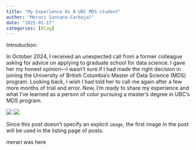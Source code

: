 ```yaml
---
title: "My Experience As A UBC MDS student"
author: "Merari Santana-Carbajal"
date: "2025-01-17"
categories: [Blog]
---
```


Introduction: 

In October 2024, I received an unexpected call from a former colleague asking for advice on applying to graduate school for data science. I gave her my honest opinion—I wasn’t sure if I had made the right decision in joining the University of British Columbia’s Master of Data Science (MDS) program. Looking back, I wish I had told her to call me again after a few more months of trial and error. Now, I’m ready to share my experience and what I’ve learned as a person of color pursuing a master’s degree in UBC’s MDS program. 

![](thumbnail.jpg)
![](UBC_merari.jpg)

Since this post doesn't specify an explicit `image`, the first image in the post will be used in the listing page of posts.

merari was here 